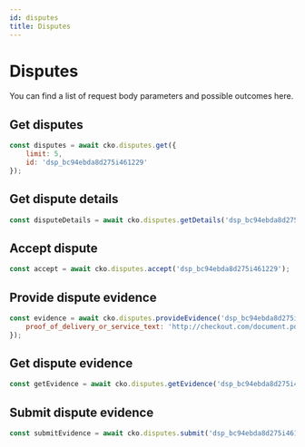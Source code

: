 ```yaml
---
id: disputes
title: Disputes
---
```



# Disputes

You can find a list of request body parameters and possible outcomes <Link to="https://api-reference.checkout.com/#tag/Disputes">here</Link>.

## Get disputes

```js
const disputes = await cko.disputes.get({
    limit: 5,
    id: 'dsp_bc94ebda8d275i461229'
});
```

## Get dispute details

```js
const disputeDetails = await cko.disputes.getDetails('dsp_bc94ebda8d275i461229');
```

## Accept dispute

```js
const accept = await cko.disputes.accept('dsp_bc94ebda8d275i461229');
```

## Provide dispute evidence

```js
const evidence = await cko.disputes.provideEvidence('dsp_bc94ebda8d275i461229', {
    proof_of_delivery_or_service_text: 'http://checkout.com/document.pdf'
});
```

## Get dispute evidence

```js
const getEvidence = await cko.disputes.getEvidence('dsp_bc94ebda8d275i461229');
```

## Submit dispute evidence

```js
const submitEvidence = await cko.disputes.submit('dsp_bc94ebda8d275i461229');
```
